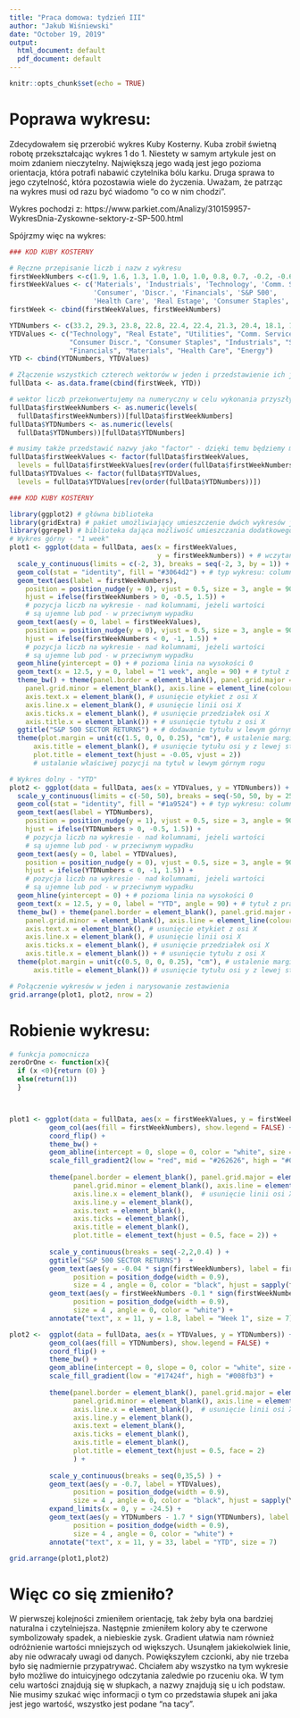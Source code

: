 ```yaml
---
title: "Praca domowa: tydzień III"
author: "Jakub Wiśniewski"
date: "October 19, 2019"
output:
  html_document: default
  pdf_document: default
---
```


```r
knitr::opts_chunk$set(echo = TRUE)
```
# Poprawa wykresu:

Zdecydowałem się przerobić wykres Kuby Kosterny.
Kuba zrobił świetną robotę przekształcając wykres 1 do 1. Niestety w samym artykule jest on moim zdaniem nieczytelny. Największą jego wadą jest jego pozioma orientacja, która potrafi nabawić czytelnika bólu karku. Druga sprawa to jego czytelność, która pozostawia wiele do życzenia. Uważam, że patrząc na wykres musi od razu być wiadomo "o co w nim chodzi".

Wykres pochodzi z: 
https://www.parkiet.com/Analizy/310159957-WykresDnia-Zyskowne-sektory-z-SP-500.html

Spójrzmy więc na wykres: 


```r
### KOD KUBY KOSTERNY 

# Ręczne przepisanie liczb i nazw z wykresu
firstWeekNumbers <-c(1.9, 1.6, 1.3, 1.0, 1.0, 1.0, 0.8, 0.7, -0.2, -0.6, -0.8, -1.4)
firstWeekValues <- c('Materials', 'Industrials', 'Technology', 'Comm. Services',
                     'Consumer', 'Discr.', 'Financials', 'S&P 500',
                     'Health Care', 'Real Estage', 'Consumer Staples', 'Utitles')
firstWeek <- cbind(firstWeekValues, firstWeekNumbers)

YTDNumbers <- c(33.2, 29.3, 23.8, 22.8, 22.4, 22.4, 21.3, 20.4, 18.1, 15.5, 5.4, 3.8)
YTDValues <- c("Technology", "Real Estate", "Utilities", "Comm. Services",
               "Consumer Discr.", "Consumer Staples", "Industrials", "S&P 500",
               "Financials", "Materials", "Health Care", "Energy")
YTD <- cbind(YTDNumbers, YTDValues)

# Złączenie wszystkich czterech wektorów w jeden i przedstawienie ich jako ramka danych
fullData <- as.data.frame(cbind(firstWeek, YTD))

# wektor liczb przekonwertujemy na numeryczny w celu wykonania przyszłych operacji
fullData$firstWeekNumbers <- as.numeric(levels(
  fullData$firstWeekNumbers))[fullData$firstWeekNumbers]
fullData$YTDNumbers <- as.numeric(levels(
  fullData$YTDNumbers))[fullData$YTDNumbers]

# musimy także przedstawić nazwy jako "factor" - dzięki temu będziemy mieli ustaloną kolejność słupków
fullData$firstWeekValues <- factor(fullData$firstWeekValues,
  levels = fullData$firstWeekValues[rev(order(fullData$firstWeekNumbers))])
fullData$YTDValues <- factor(fullData$YTDValues,
  levels = fullData$YTDValues[rev(order(fullData$YTDNumbers))])
```


```r

### KOD KUBY KOSTERNY 

library(ggplot2) # główna biblioteka
library(gridExtra) # pakiet umożliwiający umieszczenie dwóch wykresów jeden pod drugim
library(ggrepel) # biblioteka dająca możliwość umieszczania dodatkowego tekstu w dowolnym miejscu
# Wykres górny - "1 week"
plot1 <- ggplot(data = fullData, aes(x = firstWeekValues,
                                     y = firstWeekNumbers)) + # wczytanie danych wejściowych
  scale_y_continuous(limits = c(-2, 3), breaks = seq(-2, 3, by = 1)) + # ustalenie przedzialek
  geom_col(stat = "identity", fill = "#3064d2") + # typ wykresu: columnowy, kolor: niebieski
  geom_text(aes(label = firstWeekNumbers),
    position = position_nudge(y = 0), vjust = 0.5, size = 3, angle = 90,
    hjust = ifelse(firstWeekNumbers > 0, -0.5, 1.5)) +
    # pozycja liczb na wykresie - nad kolumnami, jeżeli wartości
    # są ujemne lub pod - w przeciwnym wypadku
  geom_text(aes(y = 0, label = firstWeekValues),
    position = position_nudge(y = 0), vjust = 0.5, size = 3, angle = 90,
    hjust = ifelse(firstWeekNumbers < 0, -1, 1.5)) +
    # pozycja liczb na wykresie - nad kolumnami, jeżeli wartości
    # są ujemne lub pod - w przeciwnym wypadku
  geom_hline(yintercept = 0) + # pozioma linia na wysokości 0
  geom_text(x = 12.5, y = 0, label = "1 week", angle = 90) + # tytuł z prawej strony
  theme_bw() + theme(panel.border = element_blank(), panel.grid.major = element_blank(),
    panel.grid.minor = element_blank(), axis.line = element_line(colour = "black"), # białe tło
    axis.text.x = element_blank(), # usunięcie etykiet z osi X
    axis.line.x = element_blank(), # usunięcie linii osi X
    axis.ticks.x = element_blank(), # usunięcie przedziałek osi X
    axis.title.x = element_blank()) + # usunięcie tytułu z osi X
  ggtitle("S&P 500 SECTOR RETURNS") + # dodawanie tytułu w lewym górnym rogu
  theme(plot.margin = unit(c(1.5, 0, 0, 0.25), "cm"), # ustalenie marginesów
      axis.title = element_blank(), # usunięcie tytułu osi y z lewej strony
      plot.title = element_text(hjust = -0.05, vjust = 2))
      # ustalanie właściwej pozycji na tytuł w lewym górnym rogu

# Wykres dolny - "YTD"
plot2 <- ggplot(data = fullData, aes(x = YTDValues, y = YTDNumbers)) + # wczytanie danych wejściowych
  scale_y_continuous(limits = c(-50, 50), breaks = seq(-50, 50, by = 25)) + # ustalenie przedzialek
  geom_col(stat = "identity", fill = "#1a9524") + # typ wykresu: columnowy, kolor: zielony
  geom_text(aes(label = YTDNumbers),
    position = position_nudge(y = 1), vjust = 0.5, size = 3, angle = 90,
    hjust = ifelse(YTDNumbers > 0, -0.5, 1.5)) +
    # pozycja liczb na wykresie - nad kolumnami, jeżeli wartości
    # są ujemne lub pod - w przeciwnym wypadku
  geom_text(aes(y = 0, label = YTDValues),
    position = position_nudge(y = 0), vjust = 0.5, size = 3, angle = 90,
    hjust = ifelse(YTDNumbers < 0, -1, 1.5)) +
    # pozycja liczb na wykresie - nad kolumnami, jeżeli wartości
    # są ujemne lub pod - w przeciwnym wypadku
  geom_hline(yintercept = 0) + # pozioma linia na wysokości 0
  geom_text(x = 12.5, y = 0, label = "YTD", angle = 90) + # tytuł z prawej strony
  theme_bw() + theme(panel.border = element_blank(), panel.grid.major = element_blank(),
    panel.grid.minor = element_blank(), axis.line = element_line(colour = "black"), # białe tło
    axis.text.x = element_blank(), # usunięcie etykiet z osi X
    axis.line.x = element_blank(), # usunięcie linii osi X
    axis.ticks.x = element_blank(), # usunięcie przedziałek osi X
    axis.title.x = element_blank()) + # usunięcie tytułu z osi X
  theme(plot.margin = unit(c(0.5, 0, 0, 0.25), "cm"), # ustalenie marginesów
      axis.title = element_blank()) # usunięcie tytułu osi y z lewej strony

# Połączenie wykresów w jeden i narysowanie zestawienia
grid.arrange(plot1, plot2, nrow = 2)


```


# Robienie wykresu: 
```r
# funkcja pomocnicza
zeroOrOne <- function(x){ 
  if (x <0){return (0) }
  else(return(1))
  }



plot1 <- ggplot(data = fullData, aes(x = firstWeekValues, y = firstWeekNumbers)) + 
          geom_col(aes(fill = firstWeekNumbers), show.legend = FALSE) + 
          coord_flip() +
          theme_bw() + 
          geom_abline(intercept = 0, slope = 0, color = "white", size = 1) + 
          scale_fill_gradient2(low = "red", mid = "#262626", high = "#008fb3", midpoint = 0 ) + 
          
          theme(panel.border = element_blank(), panel.grid.major = element_blank(),
                panel.grid.minor = element_blank(), axis.line = element_line(colour = "black"), # białe tło
                axis.line.x = element_blank(),  # usunięcie linii osi X
                axis.line.y = element_blank(), 
                axis.text = element_blank(), 
                axis.ticks = element_blank(),
                axis.title = element_blank(),
                plot.title = element_text(hjust = 0.5, face = 2)) +
          
          scale_y_continuous(breaks = seq(-2,2,0.4) ) + 
          ggtitle("S&P 500 SECTOR RETURNS")  + 
          geom_text(aes(y = -0.04 * sign(firstWeekNumbers), label = firstWeekValues), 
                position = position_dodge(width = 0.9), 
                size = 4 , angle = 0, color = "black", hjust = sapply(firstWeekNumbers, zeroOrOne))  + 
          geom_text(aes(y = firstWeekNumbers -0.1 * sign(firstWeekNumbers), label = firstWeekNumbers), 
                position = position_dodge(width = 0.9), 
                size = 4 , angle = 0, color = "white") + 
          annotate("text", x = 11, y = 1.8, label = "Week 1", size = 7)

plot2 <-  ggplot(data = fullData, aes(x = YTDValues, y = YTDNumbers)) + 
          geom_col(aes(fill = YTDNumbers), show.legend = FALSE) + 
          coord_flip() +
          theme_bw() + 
          geom_abline(intercept = 0, slope = 0, color = "white", size = 1) + 
          scale_fill_gradient(low = "#17424f", high = "#008fb3") + 
          
          theme(panel.border = element_blank(), panel.grid.major = element_blank(),
                panel.grid.minor = element_blank(), axis.line = element_line(colour = "black"), # białe tło
                axis.line.x = element_blank(),  # usunięcie linii osi X
                axis.line.y = element_blank(),
                axis.text = element_blank(),
                axis.ticks = element_blank(), 
                axis.title = element_blank(),
                plot.title = element_text(hjust = 0.5, face = 2)
                ) +
          
          scale_y_continuous(breaks = seq(0,35,5) ) + 
          geom_text(aes(y = -0.7, label = YTDValues), 
                position = position_dodge(width = 0.9), 
                size = 4 , angle = 0, color = "black", hjust = sapply(YTDNumbers, zeroOrOne)) + 
          expand_limits(x = 0, y = -24.5) + 
          geom_text(aes(y = YTDNumbers - 1.7 * sign(YTDNumbers), label = YTDNumbers), 
                position = position_dodge(width = 0.9), 
                size = 4 , angle = 0, color = "white") + 
          annotate("text", x = 11, y = 33, label = "YTD", size = 7)

grid.arrange(plot1,plot2)
```

# Więc co się zmieniło? 

W pierwszej kolejności zmieniłem orientację, tak żeby była ona bardziej naturalna i czytelniejsza. Następnie zmieniłem kolory aby te czerwone symbolizowały spadek, a niebieskie zysk. Gradient ułatwia nam również odróżnienie wartości mniejszych od większych. Usunąłem jakiekolwiek linie, aby nie odwracały uwagi od danych. Powiększyłem czcionki, aby nie trzeba było się nadmiernie przypatrywać. Chciałem aby wszystko na tym wykresie było możliwe do intuicyjnego odczytania zaledwie po rzuceniu oka. W tym celu wartości znajdują się w słupkach, a nazwy znajdują się u ich podstaw. Nie musimy szukać więc informacji o tym co przedstawia słupek ani jaka jest jego wartość, wszystko jest podane "na tacy". 

